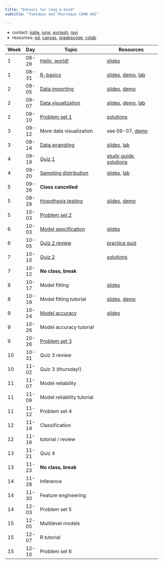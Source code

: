 ```yaml
---
title: "Datasci for lang & mind"
subtitle: "Tuesdays and Thursdays COHN 402"

---
```

 <!-- resources:  -->

- contact: [katie](mailto:kschuler@sas.upenn.edu), [june](mailto:yjchoe@sas.upenn.edu), [avinash](mailto:amgoss@sas.upenn.edu), [ravi](mailto:raviarya@sas.upenn.edu)
- resources: [ed](https://edstem.org/us/courses/41903/discussion/), [canvas](https://canvas.upenn.edu/courses/1736107), [gradescope](https://www.gradescope.com/courses/561597), [colab](https://colab.research.google.com/#create=true&language=r)


Week | Day | Topic | Resources |
|- |-|-----|----|
| 1 | 08-28 | [Hello, world!](notes/hello-world.qmd) | [slides](/slides/hello-world.qmd)|  
| 1 | 08-31 | [R-basics](/notes/r-basics.qmd)  | [slides](/slides/r-basics.qmd), [demo](https://colab.research.google.com/drive/1WjgmOFe5yg6ylrjZd2aoqX1W_rrCXTz9?usp=sharing), [lab](labs/lab-01.qmd)| 
| 2 | 09-05 |  [Data importing](/notes//data-importing.qmd)  | [slides](/slides/data-importing.qmd), [demo](https://colab.research.google.com/drive/1xHEa4cT99JO5Bnh3RroMphCyt3DLjpxT?usp=sharing)| 
| 2 | 09-07 |   [Data visualization](/notes/data-visualization.qmd) | [slides](/slides/data-visualization.qmd), [demo](https://colab.research.google.com/drive/1B3VInRhxnq4rL5RPlW4CnNDpWUeo0KS2?usp=sharing), [lab](/labs/lab-02.qmd) |
| 2 | 09-10 |   [Problem set 1](/psets/problem-set-01.qmd) | [solutions](https://colab.research.google.com/drive/1SE3nfYFeY3hvWVjmn2fNYtzNCVaaTQLM?usp=sharing) |
|  3 | 09-12 |   More data visualization | see 09-07, [demo](https://colab.research.google.com/drive/1_gPlVNnI_SnTG3gL0YcLXEirCPKuyrfx?usp=sharing) |
|  3 | 09-14 |  [Data wrangling](/notes/data-wrangling.qmd) | [slides](/slides/data-wrangling.qmd), [lab](/labs/lab-03.qmd) | 
|  4 | 09-19 |  [Quiz 1](/quizzes/quiz-01.qmd) | [study guide](/quizzes/quiz-study-guide.qmd), [solutions](/quizzes/quiz-01-solutions.qmd) |
| 4 | 09-20 |  [Sampling distribution](/notes/sampling-distribution.qmd) | [slides](/slides/sampling-distribution.qmd), [lab](/labs/lab-04.qmd) | 
|  5 | 09-26 | **Class cancelled** |  | 
|  5 | 09-28 |  [Hypothesis testing](/notes/hypothesis-testing.qmd) | [slides](/slides/hypothesis-testing.qmd), [demo](https://colab.research.google.com/drive/1x9vpKr2zqnDEzsMnBfQvU2h5h_X5kzN_) | 
| 5 | 10-03 |  [Problem set 2](/psets/problem-set-02.qmd) || 
| 6 | 10-03 |  [Model specification](/notes/model-specification.qmd) | [slides](/slides/model-specification.qmd) | 
| 6 | 10-05 |  [Quiz 2 review](https://colab.research.google.com/drive/1TwLVKtgUzVV09qnky_9YAAUOlDNArXno?usp=sharing) | [practice quiz](/labs/lab-06.qmd)| 
| 7 | 10-10 |  [Quiz 2](/quizzes/quiz-02.qmd) | [solutions](/quizzes/quiz-02-solutions.qmd) | 
| 7 | 10-12 |  **No class, break** | | 
| 8 | 10-17 |  Model fitting | [slides](/slides/model-fitting.qmd) | 
| 8 | 10-19 |  Model fitting tutorial | [slides](/slides/model-fitting-R.qmd), [demo](https://colab.research.google.com/drive/1ZUUbscTuTC5uj_DNxZYy7-R3o71msMG0?usp=sharing) | 
| 9 | 10-24 | [Model accuracy](/notes/model-accuracy.qmd) | [slides](/slides/model-accuracy.qmd) | 
| 9 | 10-26 |  Model accuracy tutorial | | 
| 9 | 10-26 | [Problem set 3](/psets/problem-set-03.qmd) | | 
| 10 | 10-31 | Quiz 3 review | | 
| 10 | 11-02 |  Quiz 3 (thursday!) | | 
| 11 | 11-07 | Model reliability | | 
| 11 | 11-09 |  Model reliability tutorial | | 
| 11 | 11-12 |  Problem set 4 | | 
| 12 | 11-14 |  Classification | | 
| 12 | 11-16 |  tutorial / review | | 
| 13 | 11-21 |  Quiz 4 | | 
| 13 | 11-23 |  **No class, break** | | 
| 14 | 11-28 | Inference | | 
| 14 | 11-30 | Feature engineering | | 
| 14 | 12-03 | Problem set 5 | | 
| 15 | 12-05 | Multilevel models | | 
| 15 | 12-07 | R tutorial| | 
| 15 | 12-10 | Problem set 6 | | 

